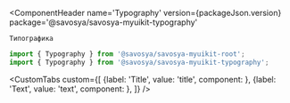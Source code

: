
<Meta title='Components/Typography' component={Typography} id='Typography'/>

<ComponentHeader
    name='Typography'
    version={packageJson.version}
    package='@savosya/savosya-myuikit-typography'
>
    Типографика
</ComponentHeader>

```jsx
import { Typography } from '@savosya/savosya-myuikit-root';
import { Typography } from '@savosya/savosya-myuikit-typography';
```

<Canvas of={TooltipStories.Sandbox} meta={TooltipStories}/>

<CustomTabs
    custom={[
        {label: 'Title', value: 'title', component: <ArgsTable of={Typography.Title}/>},
        {label: 'Text', value: 'text', component: <ArgsTable of={Typography.Text}/>},
    ]}
/>
